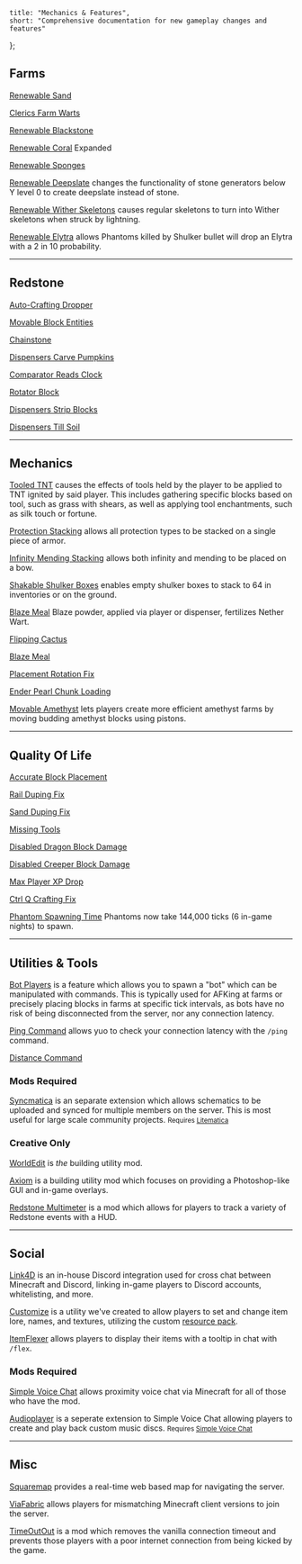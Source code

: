 	title: "Mechanics & Features",
	short: "Comprehensive documentation for new gameplay changes and features"
};

## Farms

[Renewable Sand](https://github.com/gnembon/carpet-extra#renewablesand)

[Clerics Farm Warts](https://github.com/gnembon/carpet-extra#clericsfarmwarts)

[Renewable Blackstone](https://github.com/gnembon/fabric-carpet/wiki/Current-Available-Settings#renewableblackstone)

[Renewable Coral](https://github.com/gnembon/fabric-carpet/wiki/Current-Available-Settings#renewablecoral) Expanded

[Renewable Sponges](https://github.com/gnembon/fabric-carpet/wiki/Current-Available-Settings#renewablesponges)

[Renewable Deepslate](https://github.com/gnembon/fabric-carpet/wiki/Current-Available-Settings#renewabledeepslate) changes the functionality of stone generators below Y level 0 to create deepslate instead of stone.

[Renewable Wither Skeletons](https://github.com/gnembon/carpet-extra#renewablewitherskeletons) causes regular skeletons to turn into Wither skeletons when struck by lightning.

[Renewable Elytra](https://tisunion.github.io/Carpet-TIS-Addition/docs/rules#renewableelytra) allows Phantoms killed by Shulker bullet will drop an Elytra with a 2 in 10 probability.

---

## Redstone

[Auto-Crafting Dropper](https://github.com/gnembon/carpet-extra#autocraftingdropper)

[Movable Block Entities](https://github.com/gnembon/fabric-carpet/wiki/Current-Available-Settings#movableblockentities)

[Chainstone](https://github.com/gnembon/fabric-carpet/wiki/Current-Available-Settings#chainstone)

[Dispensers Carve Pumpkins](https://github.com/gnembon/carpet-extra#dispenserscarvepumpkins)

[Comparator Reads Clock](https://github.com/gnembon/carpet-extra#comparatorreadsclock)

[Rotator Block](https://github.com/gnembon/fabric-carpet/wiki/Current-Available-Settings#rotatorblock)

[Dispensers Strip Blocks](https://github.com/gnembon/carpet-extra#dispensersstripblocks)

[Dispensers Till Soil](https://github.com/gnembon/carpet-extra#dispenserstillsoil)

---

## Mechanics

[Tooled TNT](https://tisunion.github.io/Carpet-TIS-Addition/docs/rules#tooledtnt) causes the effects of tools held by the player to be applied to TNT ignited by said player. This includes gathering specific blocks based on tool, such as grass with shears, as well as applying tool enchantments, such as silk touch or fortune.

[Protection Stacking](https://github.com/manyrandomthings/minitweaks#protectionstacking) allows all protection types to be stacked on a single piece of armor.

[Infinity Mending Stacking](https://github.com/manyrandomthings/minitweaks#infinitymendingstacking) allows both infinity and mending to be placed on a bow.

[Shakable Shulker Boxes](https://github.com/gnembon/fabric-carpet/wiki/Current-Available-Settings#stackableshulkerboxes) enables empty shulker boxes to stack to 64 in inventories or on the ground.

[Blaze Meal](https://github.com/gnembon/carpet-extra#blazemeal) Blaze powder, applied via player or dispenser, fertilizes Nether Wart.

[Flipping Cactus](https://github.com/gnembon/fabric-carpet/wiki/Current-Available-Settings#flippincactus)

[Blaze Meal](https://github.com/gnembon/carpet-extra#blazemeal)

[Placement Rotation Fix](https://github.com/gnembon/fabric-carpet/wiki/Current-Available-Settings#placementrotationfix)

[Ender Pearl Chunk Loading](https://github.com/gnembon/carpet-extra#enderpearlchunkloading)

[Movable Amethyst](https://github.com/gnembon/fabric-carpet/wiki/Current-Available-Settings#movableamethyst) lets players create more efficient amethyst farms by moving budding amethyst blocks using pistons.

---

## Quality Of Life

[Accurate Block Placement](https://github.com/gnembon/carpet-extra#accurateblockplacement)

[Rail Duping Fix](https://tisunion.github.io/Carpet-TIS-Addition/docs/rules#raildupingfix)

[Sand Duping Fix](https://tisunion.github.io/Carpet-TIS-Addition/docs/rules#sanddupingfix)

[Missing Tools](https://github.com/gnembon/fabric-carpet/wiki/Current-Available-Settings#missingtools)

[Disabled Dragon Block Damage](https://github.com/manyrandomthings/minitweaks#dragonblockdamage)

[Disabled Creeper Block Damage](https://github.com/manyrandomthings/minitweaks#nocreeperblockbreaking)

[Max Player XP Drop](https://github.com/manyrandomthings/minitweaks#maxplayerxpdrop)

[Ctrl Q Crafting Fix](https://github.com/gnembon/fabric-carpet/wiki/Current-Available-Settings#ctrlqcraftingfix)

[Phantom Spawning Time](https://github.com/manyrandomthings/minitweaks#phantomspawningtime) Phantoms now take 144,000 ticks (6 in-game nights) to spawn.

---

## Utilities & Tools

[Bot Players](https://github.com/gnembon/fabric-carpet/wiki/Current-Available-Settings#commandplayer) is a feature which allows you to spawn a "bot" which can be manipulated with commands. This is typically used for AFKing at farms or precisely placing blocks in farms at specific tick intervals, as bots have no risk of being disconnected from the server, nor any connection latency.

[Ping Command](https://github.com/gnembon/carpet-extra#commandping) allows yuo to check your connection latency with the `/ping` command.

[Distance Command](https://github.com/gnembon/fabric-carpet/wiki/Current-Available-Settings#commanddistance)

### Mods Required

[Syncmatica](https://modrinth.com/mod/syncmatica) is an separate extension which allows schematics to be uploaded and synced for multiple members on the server. This is most useful for large scale community projects.
<small>Requires [Litematica](https://www.curseforge.com/minecraft/mc-mods/litematica)</small>

### Creative Only

[WorldEdit](https://modrinth.com/plugin/worldedit) is *the* building utility mod.

[Axiom](https://modrinth.com/mod/axiom) is a building utility mod which focuses on providing a Photoshop-like GUI and in-game overlays.

[Redstone Multimeter](https://modrinth.com/mod/redstone-multimeter) is a mod which allows for players to track a variety of Redstone events with a HUD.

---

## Social

[Link4D](https://github.com/ProsperityMC/Prosperity-Scripts/blob/main/admin/discord.sc) is an in-house Discord integration used for cross chat between Minecraft and Discord, linking in-game players to Discord accounts, whitelisting, and more.

[Customize](https://github.com/ProsperityMC/Prosperity-Scripts/blob/main/utilities/customize.sc) is a utility we've created to allow players to set and change item lore, names, and textures, utilizing the custom [resource pack](/wiki/resource-pack).

[ItemFlexer](https://modrinth.com/mod/itemflexer) allows players to display their items with a tooltip in chat with `/flex`.

### Mods Required

[Simple Voice Chat](https://modrinth.com/plugin/simple-voice-chat) allows proximity voice chat via Minecraft for all of those who have the mod.

[Audioplayer](https://modrinth.com/mod/audioplayer) is a seperate extension to Simple Voice Chat allowing players to create and play back custom music discs.
<small>Requires [Simple Voice Chat](https://modrinth.com/plugin/simple-voice-chat)</small>

---

## Misc

[Squaremap](https://modrinth.com/plugin/squaremap) provides a real-time web based map for navigating the server.

[ViaFabric](https://modrinth.com/mod/viafabric) allows players for mismatching Minecraft client versions to join the server.

[TimeOutOut](https://modrinth.com/mod/timeoutout) is a mod which removes the vanilla connection timeout and prevents those players with a poor internet connection from being kicked by the game.
